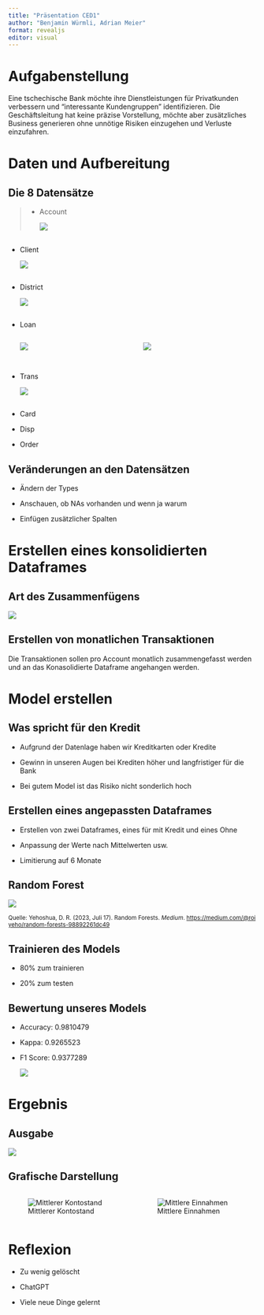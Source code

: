 ```yaml
---
title: "Präsentation CED1"
author: "Benjamin Würmli, Adrian Meier"
format: revealjs
editor: visual
---
```


# Aufgabenstellung

Eine tschechische Bank möchte ihre Dienstleistungen für Privatkunden verbessern und "interessante Kundengruppen" identifizieren. Die Geschäftsleitung hat keine präzise Vorstellung, möchte aber zusätzliches Business generieren ohne unnötige Risiken einzugehen und Verluste einzufahren.

# Daten und Aufbereitung

## Die 8 Datensätze

> -   Account
>
>     ![](pictures/Accounteröffnungen%20pro%20Woche.png)

## 

-   Client

    ![](pictures/Verteilung%20der%20Kunden%20nach%20Jahr%20und%20Geschlecht.png)

## 

-   District

    ![](pictures/Distribution%20of%20accounts%20by%20district.png)

## 

-   Loan

    ::: columns
    ::: {.column width="50%"}
    ![](pictures/Betrag%20der%20Kredite.png)
    :::

    ::: {.column width="50%"}
    ![](pictures/Verteilung%20der%20Kreditlaufzeit.png)
    :::
    :::

## 

-   Trans

    ![](pictures/Anzahl%20Transaktionen.png)

## 

-   Card

-   Disp

-   Order

## Veränderungen an den Datensätzen

-   Ändern der Types

-   Anschauen, ob NAs vorhanden und wenn ja warum

-   Einfügen zusätzlicher Spalten

# Erstellen eines konsolidierten Dataframes

## Art des Zusammenfügens

![](Key%20Value%20Datensätze.PNG)

## Erstellen von monatlichen Transaktionen

Die Transaktionen sollen pro Account monatlich zusammengefasst werden und an das Konasolidierte Dataframe angehangen werden.

# Model erstellen

## Was spricht für den Kredit

-   Aufgrund der Datenlage haben wir Kreditkarten oder Kredite

-   Gewinn in unseren Augen bei Krediten höher und langfristiger für die Bank

-   Bei gutem Model ist das Risiko nicht sonderlich hoch

## Erstellen eines angepassten Dataframes

-   Erstellen von zwei Dataframes, eines für mit Kredit und eines Ohne

-   Anpassung der Werte nach Mittelwerten usw.

-   Limitierung auf 6 Monate

## Random Forest

![](pictures/Random_forest_explain.png){fig-alt="Quelle: Von TseKiChun - Eigenes Werk, CC BY-SA 4.0, https://commons.wikimedia.org/w/index.php?curid=112433454"}

~Quelle:\ Yehoshua,\ D.\ R.\ (2023,\ Juli\ 17).\ Random\ Forests.\ *Medium*.\ [https://medium.com/\@roiyeho/random-forests-98892261dc49](https://medium.com/@roiyeho/random-forests-98892261dc49)~

## Trainieren des Models

-   80% zum trainieren

-   20% zum testen

## Bewertung unseres Models

-   Accuracy: 0.9810479

-   Kappa: 0.9265523

-   F1 Score: 0.9377289

    ![](pictures/Wichtigkeit Model.PNG)

# Ergebnis

## Ausgabe

![](pictures/Accounts für Kredit.PNG)

## Grafische Darstellung

::: columns
::: {.column width="50%"}
![Mittlerer Kontostand](pictures/Mittel Kontostand.png)
:::

::: {.column width="50%"}
![Mittlere Einnahmen](pictures/Mittel Einnahmen.png)
:::
:::

# Reflexion

::: incremental
-   Zu wenig gelöscht

-   ChatGPT

-   Viele neue Dinge gelernt
:::

# 
